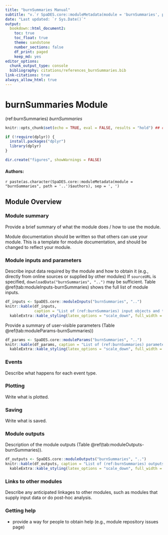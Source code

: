 ```yaml
---
title: "burnSummaries Manual"
subtitle: "v.`r SpaDES.core::moduleMetadata(module = 'burnSummaries', path = '..')$version`"
date: "Last updated: `r Sys.Date()`"
output:
  bookdown::html_document2:
    toc: true
    toc_float: true
    theme: sandstone
    number_sections: false
    df_print: paged
    keep_md: yes
editor_options:
  chunk_output_type: console
  bibliography: citations/references_burnSummaries.bib
link-citations: true
always_allow_html: true
---
```


# burnSummaries Module

<!-- the following are text references used in captions for LaTeX compatibility -->
(ref:burnSummaries) *burnSummaries*

```r
knitr::opts_chunk$set(echo = TRUE, eval = FALSE, results = "hold") ## change to eval = TRUE if all chunks are to be evaluated

if (!require(dplyr)) {
  install.packages("dplyr")
  library(dplyr)
}

dir.create("figures", showWarnings = FALSE)
```

#### Authors:

`r paste(as.character(SpaDES.core::moduleMetadata(module = "burnSummaries", path = '..')$authors), sep = ', ')`
<!-- ideally separate authors with new lines, '\n' not working -->

## Module Overview

### Module summary

Provide a brief summary of what the module does / how to use the module.

Module documentation should be written so that others can use your module.
This is a template for module documentation, and should be changed to reflect your module.

### Module inputs and parameters

Describe input data required by the module and how to obtain it (e.g., directly from online sources or supplied by other modules)
If `sourceURL` is specified, `downloadData("burnSummaries", "..")` may be sufficient.
Table \@ref(tab:moduleInputs-burnSummaries) shows the full list of module inputs.

```r
df_inputs <- SpaDES.core::moduleInputs("burnSummaries", "..")
knitr::kable(df_inputs,
             caption = "List of (ref:burnSummaries) input objects and their description.") |>
  kableExtra::kable_styling(latex_options = "scale_down", full_width = FALSE)
```

Provide a summary of user-visible parameters (Table \@ref(tab:moduleParams-burnSummaries))


```r
df_params <- SpaDES.core::moduleParams("burnSummaries", "..")
knitr::kable(df_params, caption = "List of (ref:burnSummaries) parameters and their description.") |>
  kableExtra::kable_styling(latex_options = "scale_down", full_width = FALSE)
```

### Events

Describe what happens for each event type.

### Plotting

Write what is plotted.

### Saving

Write what is saved.

### Module outputs

Description of the module outputs (Table \@ref(tab:moduleOutputs-burnSummaries)).

```r
df_outputs <- SpaDES.core::moduleOutputs("burnSummaries", "..")
knitr::kable(df_outputs, caption = "List of (ref:burnSummaries) outputs and their description.") |>
  kableExtra::kable_styling(latex_options = "scale_down", full_width = FALSE)
```

### Links to other modules

Describe any anticipated linkages to other modules, such as modules that supply input data or do post-hoc analysis.

### Getting help

-   provide a way for people to obtain help (e.g., module repository issues page)
